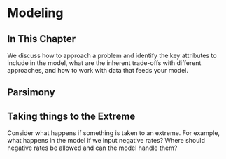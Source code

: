 # Modeling

## In This Chapter

We discuss how to approach a problem and identify the key attributes to include in the model, what are the inherent trade-offs with different approaches, and how to work with data that feeds your model.

## Parsimony

## Taking things to the Extreme

Consider what happens if something is taken to an extreme. For example, what happens in the model if we input negative rates? Where should negative rates be allowed and can the model handle them?